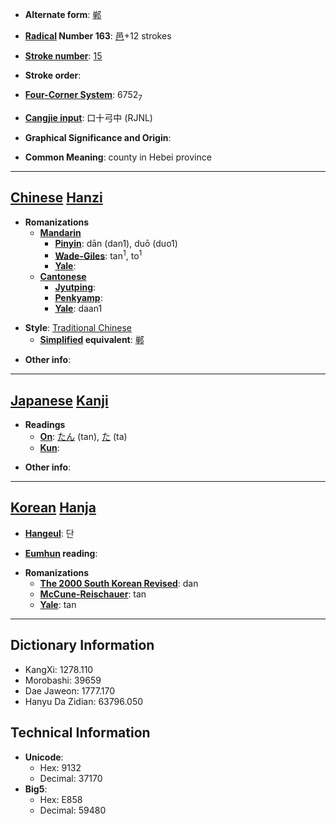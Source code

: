 * '''Alternate form''': [[郸]]

* '''[[Wiktionary:Chinese radical index| Radical]] Number 163''': [[Wiktionary:Chinese radical index 邑|邑]]+12 strokes

* '''[[Wiktionary:Chinese total strokes index|Stroke number]]''': [[Wiktionary:Chinese total strokes index 15|15]]

* '''Stroke order''': 

* '''[[Wiktionary:Chinese four corner index|Four-Corner System]]''': 6752<sub>7</sub>

* '''[[Wiktionary:Chinese Cangjie index|Cangjie input]]''': 口十弓中 (RJNL)

* '''Graphical Significance and Origin''': 

* '''Common Meaning''': county in Hebei province

----

== [[Chinese]] [[Hanzi]] ==

* '''Romanizations'''
** '''[[Mandarin]]'''
*** '''[[Pinyin]]''': dān (dan1), duō (duo1)
*** '''[[Wade-Giles]]''': tan<sup>1</sup>, to<sup>1</sup>
*** '''[[Yale]]''': 
** '''[[Cantonese]]'''
*** '''[[Jyutping]]''':
*** '''[[Penkyamp]]''': 
*** '''[[Yale]]''': daan1

* '''Style''': [[Traditional Chinese]] 
** '''[[Simplified Chinese|Simplified]] equivalent''': [[郸]]

* '''Other info''': 

----

== [[Japanese]] [[Kanji]] ==

* '''Readings'''
** '''[[On]]''': [[たん]] (tan), [[た]] (ta)
** '''[[Kun]]''': 

* '''Other info''':  

----

== [[Korean]] [[Hanja]] ==

* '''[[Hangeul]]''': 단

* '''[[Eumhun]] reading''': 

* '''Romanizations'''
** '''[[The 2000 South Korean Revised Romanization|The 2000 South Korean Revised]]''': dan
** '''[[McCune-Reischauer]]''': tan
** '''[[Yale]]''': tan

----

== Dictionary Information ==

* KangXi: 1278.110
* Morobashi: 39659
* Dae Jaweon: 1777.170
* Hanyu Da Zidian: 63796.050

== Technical Information ==

* '''Unicode''':
** Hex: 9132
** Decimal: 37170
* '''Big5''':
** Hex: E858
** Decimal: 59480